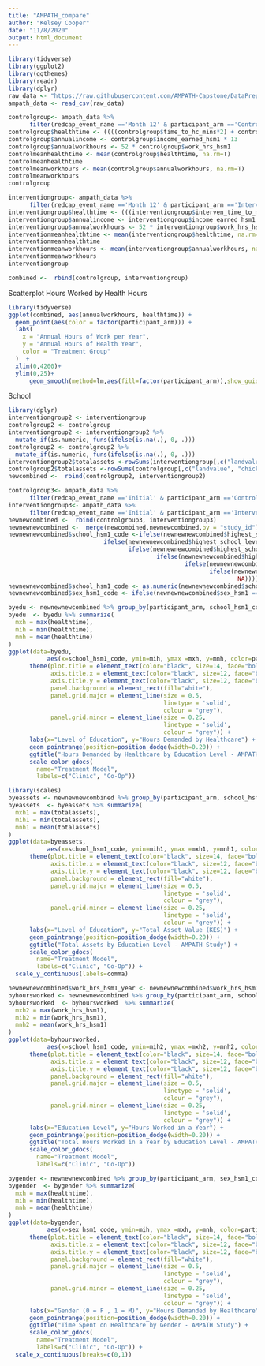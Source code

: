 ```yaml
---
title: "AMPATH_compare"
author: "Kelsey Cooper"
date: "11/8/2020"
output: html_document
---
```

```r
library(tidyverse)
library(ggplot2)
library(ggthemes)
library(readr)
library(dplyr)
raw_data <- "https://raw.githubusercontent.com/AMPATH-Capstone/DataPrep/master/Original-Data/new_ArtsCoop.csv" 
ampath_data <- read_csv(raw_data)
```

```r
controlgroup<- ampath_data %>% 
      filter(redcap_event_name =='Month 12' & participant_arm =='Control')
controlgroup$healthtime <- ((((controlgroup$time_to_hc_mins*2) + controlgroup$waiting_time + controlgroup$consult_time)/60)*controlgroup$own_health_visit)
controlgroup$annualincome <- controlgroup$income_earned_hsm1 * 13
controlgroup$annualworkhours <- 52 * controlgroup$work_hrs_hsm1
controlmeanhealthtime <- mean(controlgroup$healthtime, na.rm=T)
controlmeanhealthtime
controlmeanworkhours <- mean(controlgroup$annualworkhours, na.rm=T)
controlmeanworkhours
controlgroup
```


```r
interventiongroup<- ampath_data %>% 
      filter(redcap_event_name =='Month 12' & participant_arm =='Intervention')
interventiongroup$healthtime <- (((interventiongroup$interven_time_to_meet_mins*2) + interventiongroup$time_spent_meeting)/60 *interventiongroup$no_of_meetings_att)
interventiongroup$annualincome <- interventiongroup$income_earned_hsm1 * 13
interventiongroup$annualworkhours <- 52 * interventiongroup$work_hrs_hsm1
interventionmeanhealthtime <- mean(interventiongroup$healthtime, na.rm=T)
interventionmeanhealthtime
interventionmeanworkhours <- mean(interventiongroup$annualworkhours, na.rm=T)
interventionmeanworkhours
interventiongroup
```

```r
combined <-  rbind(controlgroup, interventiongroup)
```

Scatterplot Hours Worked by Health Hours

```r
library(tidyverse)
ggplot(combined, aes(annualworkhours, healthtime)) +
  geom_point(aes(color = factor(participant_arm))) +
  labs(
    x = "Annual Hours of Work per Year",
    y = "Annual Hours of Health Year",
    color = "Treatment Group"
  )  + 
  xlim(0,4200)+
  ylim(0,25)+
      geom_smooth(method=lm,aes(fill=factor(participant_arm)),show_guide = FALSE)
```
School 
```r
library(dplyr)
interventiongroup2 <- interventiongroup
controlgroup2 <- controlgroup
interventiongroup2 <- interventiongroup2 %>%
  mutate_if(is.numeric, funs(ifelse(is.na(.), 0, .)))
controlgroup2 <- controlgroup2 %>%
  mutate_if(is.numeric, funs(ifelse(is.na(.), 0, .)))
interventiongroup2$totalassets <-rowSums(interventiongroup[,c("landvalue", "chicken_value", "cows_value","goats_value","sheep_value","mattresses_value","mobilephones_value","bicycles_value","televisions_value", "radio_value", "watches_value","stove_value")])
controlgroup2$totalassets <-rowSums(controlgroup[,c("landvalue", "chicken_value", "cows_value","goats_value","sheep_value","mattresses_value","mobilephones_value","bicycles_value","televisions_value", "radio_value", "watches_value","stove_value")])
newcombined <-  rbind(controlgroup2, interventiongroup2)
```

```r
controlgroup3<- ampath_data %>% 
      filter(redcap_event_name =='Initial' & participant_arm =='Control')
interventiongroup3<- ampath_data %>% 
      filter(redcap_event_name =='Initial' & participant_arm =='Intervention')
newnewcombined <-  rbind(controlgroup3, interventiongroup3)
newnewnewcombined <-  merge(newcombined,newnewcombined,by = "study_id")
newnewnewcombined$school_hsm1_code <-ifelse(newnewnewcombined$highest_school_level_hsm1 == "No school", 0, 
                           ifelse(newnewnewcombined$highest_school_level_hsm1 == "P1-P8", 1,
                                  ifelse(newnewnewcombined$highest_school_level_hsm1 == "S1-S4", 2,
                                          ifelse(newnewnewcombined$highest_school_level_hsm1 == "Tertiary/Vocational", 3,
                                                  ifelse(newnewnewcombined$highest_school_level_hsm1 == "University", 4, 
                                                         ifelse(newnewnewcombined$highest_school_level_hsm1 == "Post-graduate", 5, 
                                                                 NA))))))
newnewnewcombined$school_hsm1_code <- as.numeric(newnewnewcombined$school_hsm1_code)
newnewnewcombined$sex_hsm1_code <- ifelse(newnewnewcombined$sex_hsm1 == "Male", 1, ifelse(newnewnewcombined$sex_hsm1 == "Female", 0, NA))
```

```r
byedu <- newnewnewcombined %>% group_by(participant_arm, school_hsm1_code)
byedu  <- byedu %>% summarize(
  mxh = max(healthtime),
  mih = min(healthtime),
  mnh = mean(healthtime)
)
ggplot(data=byedu,
           aes(x=school_hsm1_code, ymin=mih, ymax =mxh, y=mnh, color=participant_arm, group=participant_arm)) +
      theme(plot.title = element_text(color="black", size=14, face="bold"),
            axis.title.x = element_text(color="black", size=12, face="bold"),
            axis.title.y = element_text(color="black", size=12, face="bold"),
            panel.background = element_rect(fill="white"),
            panel.grid.major = element_line(size = 0.5,
                                            linetype = 'solid',
                                            colour = "grey"),
            panel.grid.minor = element_line(size = 0.25,
                                            linetype = 'solid',
                                            colour = "grey")) +
      labs(x="Level of Education", y="Hours Demanded by Healthcare") +
      geom_pointrange(position=position_dodge(width=0.20)) +
      ggtitle("Hours Demanded by Healthcare by Education Level - AMPATH Study") +
      scale_color_gdocs(
        name="Treatment Model",
        labels=c("Clinic", "Co-Op"))
```
```r
library(scales)
byeassets <- newnewnewcombined %>% group_by(participant_arm, school_hsm1_code)
byeassets  <- byeassets %>% summarize(
  mxh1 = max(totalassets),
  mih1 = min(totalassets),
  mnh1 = mean(totalassets)
)
ggplot(data=byeassets,
           aes(x=school_hsm1_code, ymin=mih1, ymax =mxh1, y=mnh1, color=participant_arm, group=participant_arm)) +
      theme(plot.title = element_text(color="black", size=14, face="bold"),
            axis.title.x = element_text(color="black", size=12, face="bold"),
            axis.title.y = element_text(color="black", size=12, face="bold"),
            panel.background = element_rect(fill="white"),
            panel.grid.major = element_line(size = 0.5,
                                            linetype = 'solid',
                                            colour = "grey"),
            panel.grid.minor = element_line(size = 0.25,
                                            linetype = 'solid',
                                            colour = "grey")) +
      labs(x="Level of Education", y="Total Asset Value (KES)") +
      geom_pointrange(position=position_dodge(width=0.20)) +
      ggtitle("Total Assets by Education Level - AMPATH Study") +
      scale_color_gdocs(
        name="Treatment Model",
        labels=c("Clinic", "Co-Op")) + 
  scale_y_continuous(labels=comma)
```

```r
newnewnewcombined$work_hrs_hsm1_year <- newnewnewcombined$work_hrs_hsm1*52
byhoursworked <- newnewnewcombined %>% group_by(participant_arm, school_hsm1_code)
byhoursworked  <- byhoursworked  %>% summarize(
  mxh2 = max(work_hrs_hsm1),
  mih2 = min(work_hrs_hsm1),
  mnh2 = mean(work_hrs_hsm1)
)
ggplot(data=byhoursworked,
           aes(x=school_hsm1_code, ymin=mih2, ymax =mxh2, y=mnh2, color=participant_arm, group=participant_arm)) +
      theme(plot.title = element_text(color="black", size=14, face="bold"),
            axis.title.x = element_text(color="black", size=12, face="bold"),
            axis.title.y = element_text(color="black", size=12, face="bold"),
            panel.background = element_rect(fill="white"),
            panel.grid.major = element_line(size = 0.5,
                                            linetype = 'solid',
                                            colour = "grey"),
            panel.grid.minor = element_line(size = 0.25,
                                            linetype = 'solid',
                                            colour = "grey")) +
      labs(x="Education Level", y="Hours Worked in a Year") +
      geom_pointrange(position=position_dodge(width=0.20)) +
      ggtitle("Total Hours Worked in a Year by Education Level - AMPATH Study") +
      scale_color_gdocs(
        name="Treatment Model",
        labels=c("Clinic", "Co-Op"))
```

```r
bygender <- newnewnewcombined %>% group_by(participant_arm, sex_hsm1_code)
bygender  <- bygender %>% summarize(
  mxh = max(healthtime),
  mih = min(healthtime),
  mnh = mean(healthtime)
)
ggplot(data=bygender,
           aes(x=sex_hsm1_code, ymin=mih, ymax =mxh, y=mnh, color=participant_arm, group=participant_arm)) +
      theme(plot.title = element_text(color="black", size=14, face="bold"),
            axis.title.x = element_text(color="black", size=12, face="bold"),
            axis.title.y = element_text(color="black", size=12, face="bold"),
            panel.background = element_rect(fill="white"),
            panel.grid.major = element_line(size = 0.5,
                                            linetype = 'solid',
                                            colour = "grey"),
            panel.grid.minor = element_line(size = 0.25,
                                            linetype = 'solid',
                                            colour = "grey")) +
      labs(x="Gender (0 = F , 1 = M)", y="Hours Demanded by Healthcare") +
      geom_pointrange(position=position_dodge(width=0.20)) +
      ggtitle("Time Spent on Healthcare by Gender - AMPATH Study") +
      scale_color_gdocs(
        name="Treatment Model",
        labels=c("Clinic", "Co-Op")) + 
  scale_x_continuous(breaks=c(0,1))
```